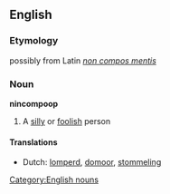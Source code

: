==English==
===Etymology===
possibly from Latin ''[[non compos mentis]]''

===Noun===
'''nincompoop'''

#A [[silly]] or [[foolish]] person

====Translations====
*Dutch: [[lomperd]], [[domoor]], [[stommeling]]

[[Category:English nouns]]